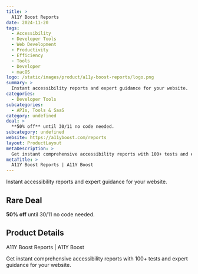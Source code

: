 ```yaml
---
title: >
  A11Y Boost Reports
date: 2024-11-20
tags:
  - Accessibility
  - Developer Tools
  - Web Development
  - Productivity
  - Efficiency
  - Tools
  - Developer
  - macOS
logo: /static/images/product/a11y-boost-reports/logo.png
summary: >
  Instant accessibility reports and expert guidance for your website.
categories:
  - Developer Tools
subcategories:
  - APIs, Tools & SaaS
category: undefined
deal: >
  **50% off** until 30/11 no code needed.
subcategory: undefined
website: https://a11yboost.com/reports
layout: ProductLayout
metaDescription: >
  Get instant comprehensive accessibility reports with 100+ tests and expert guidance for your website.
metaTitle: >
  A11Y Boost Reports | A11Y Boost
---
```

Instant accessibility reports and expert guidance for your website.

## Rare Deal

**50% off** until 30/11 no code needed.

## Product Details
A11Y Boost Reports | A11Y Boost

Get instant comprehensive accessibility reports with 100+ tests and expert guidance for your website.
